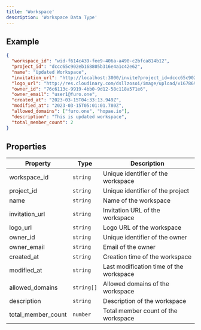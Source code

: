 ```yaml
---
title: 'Workspace'
description: 'Workspace Data Type'
---
```


## Example

```json
{
  "workspace_id": "wid-f614c439-fee9-406a-a490-c2bfca814b12",
  "project_id": "dccc65c902eb168805b316e4a1c42e62",
  "name": "Updated Workspace",
  "invitation_url": "http://localhost:3000/invite?project_id=dccc65c902eb168805b316e4a1c42e62&workspace_id=wid-f614c439-fee9-406a-a490-c2bfca814b12",
  "logo_url": "http://res.cloudinary.com/dsllzosoi/image/upload/v1678698294/qbisqeixn82z1hngmo2e.webp",
  "owner_id": "76c6113c-9919-4bb0-9d12-58c118a571e6",
  "owner_email": "user1@furo.one",
  "created_at": "2023-03-15T04:33:13.949Z",
  "modified_at": "2023-03-15T05:01:01.780Z",
  "allowed_domains": ["furo.one", "hopae.io"],
  "description": "This is updated workspace",
  "total_member_count": 2
}
```

## Properties

| Property           | Type       | Description                             |
| ------------------ | ---------- | --------------------------------------- |
| workspace_id       | `string`   | Unique identifier of the workspace      |
| project_id         | `string`   | Unique identifier of the project        |
| name               | `string`   | Name of the workspace                   |
| invitation_url     | `string`   | Invitation URL of the workspace         |
| logo_url           | `string`   | Logo URL of the workspace               |
| owner_id           | `string`   | Unique identifier of the owner          |
| owner_email        | `string`   | Email of the owner                      |
| created_at         | `string`   | Creation time of the workspace          |
| modified_at        | `string`   | Last modification time of the workspace |
| allowed_domains    | `string[]` | Allowed domains of the workspace        |
| description        | `string`   | Description of the workspace            |
| total_member_count | `number`   | Total member count of the workspace     |
